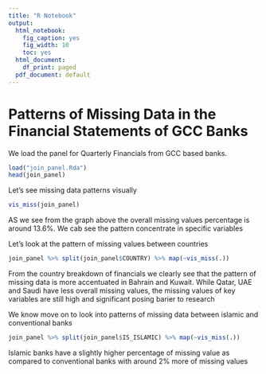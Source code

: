 ```yaml
---
title: "R Notebook"
output:
  html_notebook: 
    fig_caption: yes
    fig_width: 10
    toc: yes
  html_document:
    df_print: paged
  pdf_document: default
---
```


# Patterns of Missing Data in the Financial Statements of GCC Banks


We load the panel for Quarterly Financials from GCC based banks.

```r
load("join_panel.Rda")
head(join_panel)
```


Let's see missing data patterns visually  
    
```r
vis_miss(join_panel)

```

AS we see from the graph above the overall missing values percentage is around 13.6%. We cab see the pattern concentrate in specific variables 

Let's look at the pattern of missing values between countries 
```r
join_panel %>% split(join_panel$COUNTRY) %>% map(~vis_miss(.))
```

From the country breakdown of financials we clearly see that the pattern of missing data is more accentuated in Bahrain and Kuwait. While Qatar, UAE and Saudi have less overall missing values, the missing values of key variables are still high and significant posing barier to research

We know move on to look into patterns of missing data between islamic and conventional banks 

```r
join_panel %>% split(join_panel$IS_ISLAMIC) %>% map(~vis_miss(.))
```

Islamic banks have a slightly higher percentage of missing value as compared to conventional banks with around 2% more of missing values 





